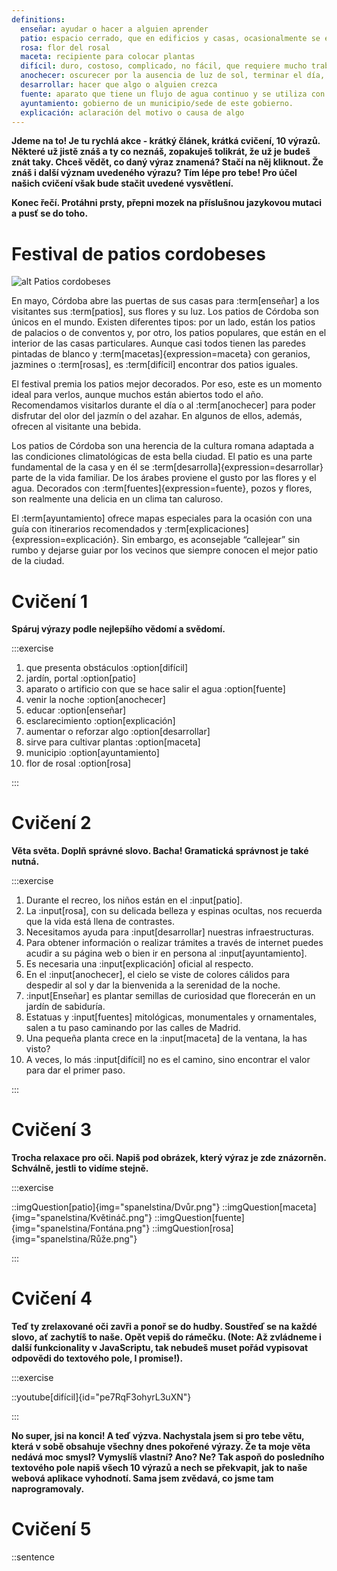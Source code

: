 ```yaml
---
definitions:
  enseñar: ayudar o hacer a alguien aprender
  patio: espacio cerrado, que en edificios y casas, ocasionalmente se encuentran descubiertos
  rosa: flor del rosal
  maceta: recipiente para colocar plantas
  difícil: duro, costoso, complicado, no fácil, que requiere mucho trabajo
  anochecer: oscurecer por la ausencia de luz de sol, terminar el día, comenzar a llegar la noche
  desarrollar: hacer que algo o alguien crezca
  fuente: aparato que tiene un flujo de agua continuo y se utiliza con propósitos de ornato en jardines y lugares públicos/lugar donde brota agua de la tierra/origen, especialmente de información
  ayuntamiento: gobierno de un municipio/sede de este gobierno.
  explicación: aclaración del motivo o causa de algo
---
```


**Jdeme na to! Je tu rychlá akce - krátký článek, krátká cvičení, 10 výrazů. Některé už jistě znáš a ty co neznáš, zopakuješ tolikrát, že už je budeš znát taky. Chceš vědět, co daný výraz znamená? Stačí na něj kliknout. Že znáš i další význam uvedeného výrazu? Tím lépe pro tebe! Pro účel našich cvičení však bude stačit uvedené vysvětlení.**

**Konec řečí. Protáhni prsty, přepni mozek na příslušnou jazykovou mutaci a pusť se do toho.**

# Festival de patios cordobeses

![alt Patios cordobeses](/article/esp.jpg)

En mayo, Córdoba abre las puertas de sus casas para :term[enseñar] a los visitantes sus :term[patios], sus flores y su luz. Los patios de Córdoba son únicos en el mundo. Existen diferentes tipos: por un lado, están los patios de palacios o de conventos y, por otro, los patios populares, que están en el interior de las casas particulares. Aunque casi todos tienen las paredes pintadas de blanco y :term[macetas]{expression=maceta} con geranios, jazmines o :term[rosas], es :term[difícil] encontrar dos patios iguales.

El festival premia los patios mejor decorados. Por eso, este es un momento ideal para verlos, aunque muchos están abiertos todo el año. Recomendamos visitarlos durante el día o al :term[anochecer] para poder disfrutar del olor del jazmín o del azahar. En algunos de ellos, además, ofrecen al visitante una bebida.

Los patios de Córdoba son una herencia de la cultura romana adaptada a las condiciones climatológicas de esta bella ciudad. El patio es una parte fundamental de la casa y en él se :term[desarrolla]{expression=desarrollar} parte de la vida familiar. De los árabes proviene el gusto por las flores y el agua. Decorados con :term[fuentes]{expression=fuente}, pozos y flores, son realmente una delicia en un clima tan caluroso.

El :term[ayuntamiento] ofrece mapas especiales para la ocasión con una guía con itinerarios recomendados y :term[explicaciones]{expression=explicación}. Sin embargo, es aconsejable “callejear” sin rumbo y dejarse guiar por los vecinos que siempre conocen el mejor patio de la ciudad.

# Cvičení 1

**Spáruj výrazy podle nejlepšího vědomí a svědomí.**

:::exercise

1. que presenta obstáculos :option[difícil]
1. jardín, portal :option[patio]
1. aparato o artificio con que se hace salir el agua :option[fuente]
1. venir la noche :option[anochecer]
1. educar :option[enseñar]
1. esclarecimiento :option[explicación]
1. aumentar o reforzar algo :option[desarrollar]
1. sirve para cultivar plantas :option[maceta]
1. municipio :option[ayuntamiento]
1. flor de rosal :option[rosa]

:::

# Cvičení 2

**Věta světa. Doplň správné slovo. Bacha! Gramatická správnost je také nutná.**

:::exercise

1. Durante el recreo, los niños están en el :input[patio].
1. La :input[rosa], con su delicada belleza y espinas ocultas, nos recuerda que la vida está llena de contrastes.
1. Necesitamos ayuda para :input[desarrollar] nuestras infraestructuras.
1. Para obtener información o realizar trámites a través de internet puedes acudir a su página web o bien ir en persona al :input[ayuntamiento].
1. Es necesaria una :input[explicación] oficial al respecto.
1. En el :input[anochecer], el cielo se viste de colores cálidos para despedir al sol y dar la bienvenida a la serenidad de la noche.
1. :input[Enseñar] es plantar semillas de curiosidad que florecerán en un jardín de sabiduría.
1. Estatuas y :input[fuentes] mitológicas, monumentales y ornamentales, salen a tu paso caminando por las calles de Madrid.
1. Una pequeña planta crece en la :input[maceta] de la ventana, la has visto?
1. A veces, lo más :input[difícil] no es el camino, sino encontrar el valor para dar el primer paso.

:::

# Cvičení 3

**Trocha relaxace pro oči. Napiš pod obrázek, který výraz je zde znázorněn. Schválně, jestli to vidíme stejně.**

:::exercise

::imgQuestion[patio]{img="spanelstina/Dvůr.png"}
::imgQuestion[maceta]{img="spanelstina/Květináč.png"}
::imgQuestion[fuente]{img="spanelstina/Fontána.png"}
::imgQuestion[rosa]{img="spanelstina/Růže.png"}

:::

# Cvičení 4

**Teď ty zrelaxované oči zavři a ponoř se do hudby. Soustřeď se na každé slovo, ať zachytíš to naše. Opět vepiš do rámečku. (Note: Až zvládneme i další funkcionality v JavaScriptu, tak nebudeš muset pořád vypisovat odpovědi do textového pole, I promise!).**

:::exercise

::youtube[difícil]{id="pe7RqF3ohyrL3uXN"}

:::

**No super, jsi na konci! A teď výzva. Nachystala jsem si pro tebe větu, která v sobě obsahuje všechny dnes pokořené výrazy. Že ta moje věta nedává moc smysl? Vymyslíš vlastní? Ano? Ne? Tak aspoň do posledního textového pole napiš všech 10 výrazů a nech se překvapit, jak to naše webová aplikace vyhodnotí. Sama jsem zvědavá, co jsme tam naprogramovaly.**

# Cvičení 5

::sentence
